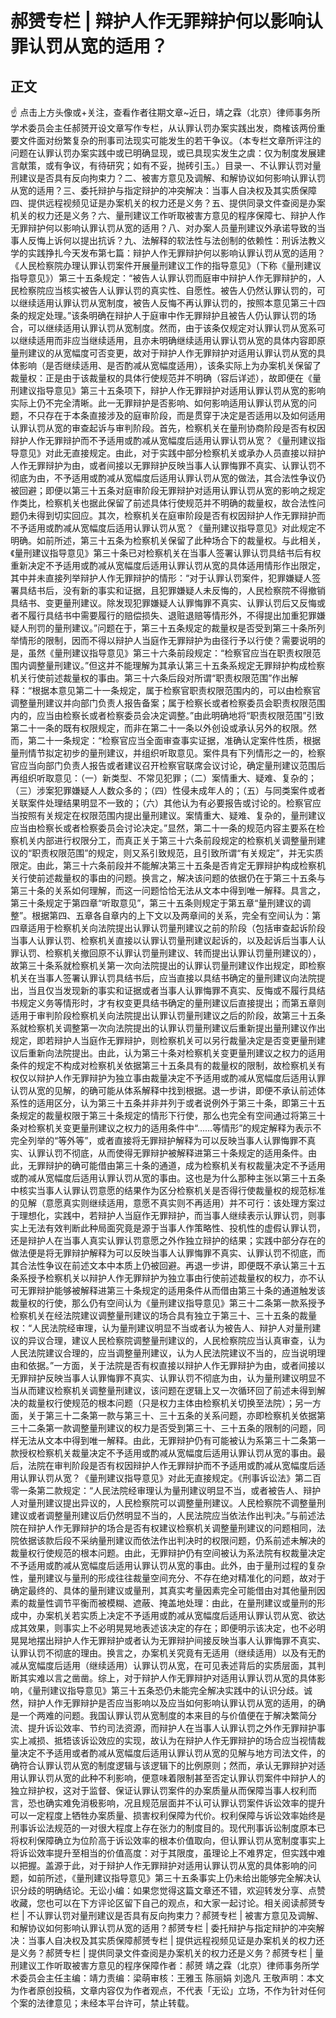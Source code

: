 # 郝赟专栏 | 辩护人作无罪辩护何以影响认罪认罚从宽的适用？
## 正文
☝ 点击上方头像或+关注，查看作者往期文章~近日，靖之霖（北京）律师事务所学术委员会主任郝赟开设文章写作专栏，从认罪认罚办案实践出发，商榷该两份重要文件面对纷繁复杂的刑事司法现实可能发生的若干争议。（本专栏文章所评注的问题在认罪认罚办案实践中或已明确显现，或已具现实发生之虞：仅为制度发展建言献策，或有争议，有待研究；如有不妥，抛砖引玉。）目录一、不认罪认罚对量刑建议是否具有反向拘束力？二、被害方意见及调解、和解协议如何影响认罪认罚从宽的适用？三、委托辩护与指定辩护的冲突解决：当事人自决权及其实质保障四、提供远程视频见证是办案机关的权力还是义务？五、提供同录文件查阅是办案机关的权力还是义务？六、量刑建议工作听取被害方意见的程序保障七、辩护人作无罪辩护何以影响认罪认罚从宽的适用？八、对办案人员量刑建议外承诺导致的当事人反悔上诉何以提出抗诉？九、法解释的软法性与法创制的依赖性：刑诉法教义学的实践挣扎今天发布第七篇：辩护人作无罪辩护何以影响认罪认罚从宽的适用？《人民检察院办理认罪认罚案件开展量刑建议工作的指导意见》（下称《量刑建议指导意见》）第三十五条规定：“被告人认罪认罚而庭审中辩护人作无罪辩护的，人民检察院应当核实被告人认罪认罚的真实性、自愿性。被告人仍然认罪认罚的，可以继续适用认罪认罚从宽制度，被告人反悔不再认罪认罚的，按照本意见第三十四条的规定处理。”该条明确在辩护人于庭审中作无罪辩护且被告人仍认罪认罚的场合，可以继续适用认罪认罚从宽制度。然而，由于该条仅规定对认罪认罚从宽系可以继续适用而非应当继续适用，且亦未明确继续适用认罪认罚从宽的具体内容即原量刑建议的从宽幅度可否变更，故对于辩护人作无罪辩护对适用认罪认罚从宽的具体影响（是否继续适用、是否酌减从宽幅度适用），该条实际上为办案机关保留了裁量权：正是由于该裁量权的具体行使规范并不明确（容后详述），故即便在《量刑建议指导意见》第三十五条项下，辩护人作无罪辩护对适用认罪认罚从宽的影响实际上仍不完全清晰。此一无罪辩护是否影响、如何影响适用认罪认罚从宽的问题，不只存在于本条直接涉及的庭审阶段，而是贯穿于决定是否适用以及如何适用认罪认罚从宽的审查起诉与审判阶段。首先，检察机关在量刑协商阶段是否有权因辩护人作无罪辩护而不予适用或酌减从宽幅度后适用认罪认罚从宽？《量刑建议指导意见》对此无直接规定。由此，对于实践中部分检察机关或承办人员直接以辩护人作无罪辩护为由，或者间接以无罪辩护反映当事人认罪悔罪不真实、认罪认罚不彻底为由，不予适用或酌减从宽幅度后适用认罪认罚从宽的做法，其合法性争议仍被回避；即便以第三十五条对庭审阶段无罪辩护对适用认罪认罚从宽的影响之规定作类比，检察机关也据此保留了前述具体行使规范并不明确的裁量权，故合法性问题仍未得到切实回应。其次，检察机关在庭审阶段是否有权因辩护人作无罪辩护而不予适用或酌减从宽幅度后适用认罪认罚从宽？《量刑建议指导意见》对此规定不明确。如前所述，第三十五条为检察机关保留了此种场合下的裁量权。与此相关，《量刑建议指导意见》第三十条已对检察机关在当事人签署认罪认罚具结书后有权重新决定不予适用或酌减从宽幅度后适用认罪认罚从宽的具体适用情形作出限定，其中并未直接列举辩护人作无罪辩护的情形：“对于认罪认罚案件，犯罪嫌疑人签署具结书后，没有新的事实和证据，且犯罪嫌疑人未反悔的，人民检察院不得撤销具结书、变更量刑建议。除发现犯罪嫌疑人认罪悔罪不真实、认罪认罚后又反悔或者不履行具结书中需要履行的赔偿损失、退赃退赔等情形外，不得提出加重犯罪嫌疑人刑罚的量刑建议。”问题在于，第三十五条规定的裁量权是否受到第三十条所列举情形的限制，因而不得以辩护人当庭作无罪辩护为由径行予以行使？需要说明的是，虽然《量刑建议指导意见》第三十六条前段规定：“检察官应当在职责权限范围内调整量刑建议。”但这并不能理解为其承认第三十五条系规定无罪辩护构成检察机关行使前述裁量权的事由。第三十六条后段对所谓“职责权限范围”作出解释：“根据本意见第二十一条规定，属于检察官职责权限范围内的，可以由检察官调整量刑建议并向部门负责人报告备案；属于检察长或者检察委员会职责权限范围内的，应当由检察长或者检察委员会决定调整。”由此明确地将“职责权限范围”引致第二十一条的既有权限规定，而非在第二十一条以外创设或承认另外的权限。然而，第二十一条规定：“检察官应当全面审查事实证据，准确认定案件性质，根据量刑情节拟定初步的量刑建议，并组织听取意见。案件具有下列情形之一的，检察官应当向部门负责人报告或者建议召开检察官联席会议讨论，确定量刑建议范围后再组织听取意见：（一）新类型、不常见犯罪；（二）案情重大、疑难、复杂的；（三）涉案犯罪嫌疑人人数众多的；（四）性侵未成年人的；（五）与同类案件或者关联案件处理结果明显不一致的；（六）其他认为有必要报告或讨论的。检察官应当按照有关规定在权限范围内提出量刑建议。案情重大、疑难、复杂的，量刑建议应当由检察长或者检察委员会讨论决定。”显然，第二十一条的规范内容主要系在检察机关内部进行权限分工，而真正关于第三十六条前段规定的检察机关调整量刑建议的“职责权限范围”的规定，则又系引致规范，且引致所谓“有关规定”，并无实质限定。由此，第三十六条前段并不能解决第三十五条是否肯定无罪辩护构成检察机关行使前述裁量权的事由的问题。换言之，解决该问题的依据仍在于第三十五条与第三十条的关系如何理解，而这一问题恰恰无法从文本中得到唯一解释。具言之，第三十条规定于第四章“听取意见”，第三十五条则规定于第五章“量刑建议的调整”。根据第四、五章各自章内的上下文以及两章间的关系，完全有空间认为：第四章适用于检察机关向法院提出认罪认罚量刑建议之前的阶段（包括审查起诉阶段当事人认罪认罚、检察机关直接以认罪认罚量刑建议起诉的，以及起诉后当事人认罪认罚、检察机关撤回原不认罪认罚量刑建议、转而提出认罪认罚量刑建议的），故第三十条系就检察机关第一次向法院提出的认罪认罚量刑建议作出规定，即检察机关在当事人签署认罪认罚具结书后，应当直接以具结书确定的量刑建议向法院提出，当且仅当发现新的事实和证据或者当事人认罪悔罪不真实、反悔或不履行具结书规定义务等情形时，才有权变更具结书确定的量刑建议后直接提出；而第五章则适用于审判阶段检察机关向法院提出认罪认罚量刑建议之后的阶段，故第三十五条系就检察机关调整第一次向法院提出的认罪认罚量刑建议后重新提出量刑建议作出规定，即若辩护人当庭作无罪辩护，则检察机关可以另行裁量决定是否变更量刑建议后重新向法院提出。由此，认为第三十条对检察机关变更量刑建议之权力的适用条件的规定不构成对检察机关依据第三十五条具有的裁量权的限制，故检察机关有权仅以辩护人作无罪辩护为独立事由裁量决定不予适用或酌减从宽幅度后适用认罪认罚从宽的见解，的确可能从体系解释中找到根据。退一步讲，即便不承认前述体系性的适用区分，认为第三十五条并非并列于或者说例外于第三十条，即第三十五条规定的裁量权限于第三十条规定的情形下行使，那么也完全有空间通过将第三十条对检察机关变更量刑建议之权力的适用条件中“……等情形”的规定解释为表示不完全列举的“等外等”，或者直接将无罪辩护解释为可以反映当事人认罪悔罪不真实、认罪认罚不彻底，从而使得无罪辩护被解释进第三十条规定的适用条件。由此，无罪辩护的确可能借由第三十条的通道，成为检察机关有权裁量决定不予适用或酌减从宽幅度后适用认罪认罚从宽的事由。这也是为什么那种主张以第三十五条中核实当事人认罪认罚意愿的结果作为区分检察机关是否得行使裁量权的规范标准的见解（意愿真实则继续适用，意愿不真实则不再适用）并不可行：该处理方案过于理想化，实践中，若辩护人当庭作无罪辩护，而当事人继续表示认罪认罚，则事实上无法有效判断此种局面究竟是源于当事人作策略性、投机性的虚假认罪认罚，还是辩护人在当事人真实认罪认罚意愿之外作独立辩护的结果；实践中部分存在的做法便是将无罪辩护解释为可以反映当事人认罪悔罪不真实、认罪认罚不彻底，而其合法性争议在前述文本中本质上仍被回避。再退一步讲，即便既不承认第三十五条系授予检察机关以辩护人作无罪辩护为独立事由行使前述裁量权的权力，亦不认可无罪辩护能够被解释进第三十条规定的适用条件从而借由第三十条的通道触发该裁量权的行使，那么仍有空间认为《量刑建议指导意见》第三十二条第一款系授予检察机关在经法院建议调整量刑建议的场合具有独立于第三十、三十五条的裁量权：“人民法院经审理，认为量刑建议明显不当或者认为被告人、辩护人对量刑建议的异议合理，建议人民检察院调整量刑建议的，人民检察院应当认真审查，认为人民法院建议合理的，应当调整量刑建议，认为人民法院建议不当的，应当说明理由和依据。”一方面，关于法院是否有权直接以辩护人作无罪辩护为由，或者间接以无罪辩护反映当事人认罪悔罪不真实、认罪认罚不彻底为由，认为量刑建议明显不当从而建议检察机关调整量刑建议，该问题在逻辑上又一次循环回了前述未得到解决的裁量权行使规范的根本问题（只是权力主体由检察机关切换至法院）；另一方面，关于第三十二条第一款与第三十、三十五条的关系问题，亦即检察机关依据第三十二条第一款调整量刑建议的权力是否受到第三十、三十五条的限制的问题，同样无法从文本中得到唯一解释。由此，无罪辩护仍有可能被认为系第三十二条第一款授权检察机关裁量决定不予适用或酌减从宽幅度后适用认罪认罚从宽的事由。最后，法院在审判阶段是否有权因辩护人作无罪辩护而不予适用或酌减从宽幅度后适用认罪认罚从宽？《量刑建议指导意见》对此无直接规定。《刑事诉讼法》第二百零一条第二款规定：“人民法院经审理认为量刑建议明显不当，或者被告人、辩护人对量刑建议提出异议的，人民检察院可以调整量刑建议。人民检察院不调整量刑建议或者调整量刑建议后仍然明显不当的，人民法院应当依法作出判决。”与前述法院在辩护人作无罪辩护的场合是否有权建议检察机关调整量刑建议的问题相同，法院依据该款后段不采纳量刑建议而依法作出判决时的权限问题，仍系前述未解决的裁量权行使规范的根本问题。由此，无罪辩护仍有空间被认为系法院有权裁量决定不予适用或酌减从宽幅度后适用认罪认罚从宽的事由。此外，由于量刑过程的复杂性，量刑建议与量刑的形成往往裁量空间充分、不存在绝对精准化的问题，故对于确定最终的、具体的量刑建议或量刑，其真实考量因素完全可能借由对其他量刑因素的裁量性调节平衡而被模糊、遮蔽、掩盖地处理：由此，在量刑建议或量刑的形成中，办案机关若实质上决定不予适用或酌减从宽幅度后适用认罪认罚从宽、欲达成其效果，则事实上不必明晃晃地表述该决定的存在；即便明示该决定，也不必明晃晃地摆出辩护人作无罪辩护或者认为无罪辩护间接反映当事人认罪悔罪不真实、认罪认罚不彻底的理由。换言之，办案机关究竟有无适用（继续适用）以及有无酌减从宽幅度后适用（继续适用）认罪认罚从宽，在可见表述背后的实质层面，其判断其实难以言之凿凿。综上，对于辩护人作无罪辩护对适用认罪认罚从宽的具体影响，《量刑建议指导意见》第三十五条恐仍未能完全解决实践中的认识分歧。诚然，辩护人作无罪辩护是否应当影响以及应当如何影响认罪认罚从宽的适用，的确是一个两难的问题。我国认罪认罚从宽制度的本来目的与价值便在于解决繁简分流、提升诉讼效率、节约司法资源，而辩护人在当事人认罪认罚之外作无罪辩护事实上减损、抵牾该诉讼效应的实现，故认为在辩护人作无罪辩护的场合应当视情裁量决定不予适用或者酌减从宽幅度后适用认罪认罚从宽的见解与地方司法文件，的确符合认罪认罚从宽的制度逻辑与该逻辑下的比例原则；然而，承认无罪辩护对适用认罪认罚从宽的此种不利影响，便意味着限制甚至否定认罪认罚案件中辩护人的独立辩护权，这对于监督、保证认罪认罚案件的办案质量从而保障当事人权利而言，恐也确实难免消极影响，况且规范层面并不认可认罪认罚案件诉讼效率的提升可以一定程度上牺牲办案质量、损害权利保障为代价。权利保障与诉讼效率始终是刑事诉讼法规范的一对很大程度上存在张力的制度目的。现代刑事诉讼制度原本已将权利保障确立为位阶高于诉讼效率的根本价值取向，但认罪认罚从宽制度事实上将诉讼效率提升至相当的价值高度：对于其限度，虽理论上不难界定，但实践中难以把握。盖源于此，对于辩护人作无罪辩护对适用认罪认罚从宽的具体影响的问题，如前所述，《量刑建议指导意见》第三十五条事实上仍未给出能够完全解决认识分歧的明确结论。无讼小编：如果您觉得这篇文章还不错，欢迎转发分享、点赞收藏，您也可以在下方评论区留下自己的观点，和大家一起讨论。相关阅读郝赟专栏 | 不认罪认罚对量刑建议是否具有反向拘束力？郝赟专栏 | 被害方意见及调解、和解协议如何影响认罪认罚从宽的适用？郝赟专栏 | 委托辩护与指定辩护的冲突解决：当事人自决权及其实质保障郝赟专栏 | 提供远程视频见证是办案机关的权力还是义务？郝赟专栏 | 提供同录文件查阅是办案机关的权力还是义务？郝赟专栏 | 量刑建议工作听取被害方意见的程序保障作者：郝赟 靖之霖（北京）律师事务所学术委员会主任主编：靖力责编：梁萌审核：王雅玉 陈丽娟 刘逸凡 王敬声明：本文为作者原创投稿，文章内容仅为作者观点，不代表「无讼」立场，不作为针对任何个案的法律意见；未经本平台许可，禁止转载。